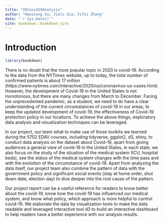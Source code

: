 ```yaml
--- 
title: "USCovid19Analysis"
author: "Haoxiong Su; Jialu Xia; Yifei Zhang"
date: "`r Sys.Date()`"
site: bookdown::bookdown_site
---
```


# Introduction
```r
library(bookdown)
```

There is no doubt that the most popular topic in 2020 is covid-19. According to the data from the NYTimes website, up to today, the total number of confirmed patients is about 17 million (https://www.nytimes.com/interactive/2020/us/coronavirus-us-cases.html). However, the development of Covid-19 in the United States is not monotonous, but there are many changes from March to December. Facing the unprecedented pandemic, as a student, we need to do have a clear understanding of the current circumstances of covid-19 in our areas, to keep the updated development of covid-19, the effectiveness of Covid-19 protection policy in our locations. To achieve the above things, exploratory data analysis and visualization techniques can be leveraged. 

In our project, our team what to make use of those toolkits we learned during the 5702 EDAV courses, including tidyverse, ggplot2, d3, shiny, to conduct data analysis on the dataset about Covid-19, apart from giving audiences a general view of covid-19 in the United States, in each state, we also focus on the study of the situation of the medical system (ICU, hospital beds), see the status of the medical system changes with the time pass and with the evolution of the circumstance of covid-19. Apart from analyzing the data itself, our project team also combine the pattern of data with the government policy and significant social events (stay at home order, shut down date, election day) to dive deeper into the root cause of the pattern.

Our project report can be a useful reference for readers to know better about the covid-19, know how the covid-19 has influenced our medical system, and know what policy, which approach is more helpful to control covid-19. We elaborate the data by visualization tools to make the data readable and leveraged interactive tool d3 to build an interactive dashboard to help readers have a better experience with our analysis results. 